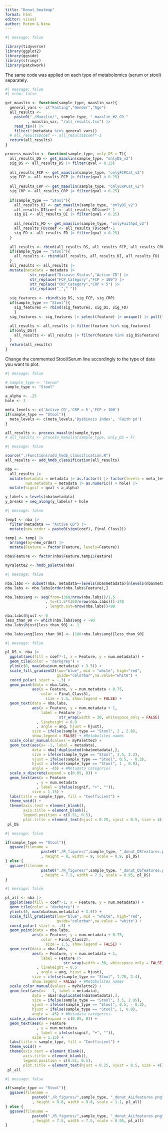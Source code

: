 ```yaml
---
title: "Donut_heatmap"
format: html
editor: visual
author: Rotem & Nina
---
```


```r
#| message: false

library(tidyverse)
library(ggplot2)
library(ggside)
library(stringr)
library(patchwork)
```

The same code was applied on each type of metabolomics (serum or stool) separately.

```r
#| message: false
#| echo: false

get_maaslin <- function(sample_type, maaslin_var){
  general_vars <- c("Fasting","Gender","Age")
  all_results <- 
    paste0("./Maaslin/", sample_type, "_maaslin_#2_CD_"
          , maaslin_var, "/all_results.tsv") |> 
    read_tsv() |> 
    filter(!(metadata %in% general_vars))
  # all_results$coef <- all_results$coef*-1
  return(all_results)
}

process_maaslin <- function(sample_type, only_DS = T){
  all_results_DS <- get_maaslin(sample_type, "onlyDS_v2")
  sig_DS <- all_results_DS |> filter(qval < 0.25)
  
  all_results_FCP <- get_maaslin(sample_type, "onlyFCPCat_v2")
  sig_FCP <- all_results_FCP |> filter(qval < 0.25)
  
  all_results_CRP <- get_maaslin(sample_type, "onlyCRPCat_v2")
  sig_CRP <- all_results_CRP |> filter(qval < 0.25)
  
  if(sample_type == "Stool"){
    all_results_DI <- get_maaslin(sample_type, "onlyDI_v2")
    all_results_DI$coef <- all_results_DI$coef*-1
    sig_DI <- all_results_DI |> filter(qval < 0.25)
    
    all_results_FD <- get_maaslin(sample_type, "onlyFaithpd_v2")
    all_results_FD$coef <- all_results_FD$coef*-1
    sig_FD <- all_results_FD |> filter(qval < 0.25)
  }
  
  all_results <- rbind(all_results_DS, all_results_FCP, all_results_CRP)
  if(sample_type == "Stool"){
    all_results <- rbind(all_results, all_results_DI, all_results_FD)
  }
  all_results <- all_results |> 
  mutate(metadata = metadata |> 
           str_replace("Disease_Status","Active CD") |> 
           str_replace("FCP_Category","FCP > 100") |> 
           str_replace("CRP_Category","CRP > 5") |> 
           str_replace("_"," "))
  
  sig_features <- rbind(sig_DS, sig_FCP, sig_CRP) 
  if(sample_type == "Stool"){
    sig_features <- rbind(sig_features, sig_DI, sig_FD)
    }
  sig_features <- sig_features |> select(feature) |> unique() |> pull(feature)
  
  all_results <- all_results |> filter(feature %in% sig_features)
  if(only_DS){
    all_results <- all_results |> filter(feature %in% sig_DS$feature)
  }
  return(all_results)
}
```

Change the commented Stool/Serum line accordingly to the type of data you want to plot.
```r
#| message: false

# sample_type <- "Serum"
sample_type <- "Stool"

a_alpha <- .25
hole <- 3

meta_levels <- c('Active CD','CRP > 5','FCP > 100')
if(sample_type == "Stool"){
  meta_levels <- c(meta_levels,'Dysbiosis Index', 'Faith pd')
}

all_results <- process_maaslin(sample_type)
# all_results <- process_maaslin(sample_type, only_DS = F)
```

```r
#| message: false

source("./Functions/add_hmdb_classification.R")
all_results <- add_hmdb_classification(all_results)

nba <- 
  all_results |> 
  mutate(metadata = metadata |> as.factor() |> factor(levels = meta_levels), 
         num.metadata = metadata |> as.numeric() + hole) |>
  mutate(signif = qval < a_alpha)

y_labels = levels(nba$metadata)
y_breaks = seq_along(y_labels) + hole

```

```r
#| message: false

temp1 <- nba |> 
  filter(metadata == "Active CD") |> 
  mutate(new_order = paste0(sign(coef), Final_Class2))

temp1 <- temp1 |> 
  arrange(by=new_order) |> 
  mutate(Feature = factor(Feature, levels=Feature))

nba$Feature <- factor(nba$Feature,temp1$Feature)

myPalette2 <- hmdb_palette(nba)
```

```r
#| message: false

nba.labs <- subset(nba, metadata==levels(nba$metadata)[nlevels(nba$metadata)])
nba.labs <- nba.labs[order(nba.labs$Feature),]

nba.labs$ang <- seq(from=(360/nrow(nba.labs))/1.5
                  , to=(1.5*(360/nrow(nba.labs)))-340
                  , length.out=nrow(nba.labs))+90
            
nba.labs$hjust <- 0
less_than_90 <- which(nba.labs$ang < -90
nba.labs$hjust[less_than_90] <- 1

nba.labs$ang[less_than_90] <- (180+nba.labs$ang)[less_than_90]
```

```r
#| message: false

pl_DS <- nba |> 
  ggplot(aes(fill = coef*-1, x = Feature, y = num.metadata)) + 
  geom_tile(color = "darkgrey") +
  ylim(c(0, max(nba$num.metadata) + 3.5)) +
  scale_fill_gradient2(low="blue", mid = "white", high="red", 
                       guide="colorbar",na.value="white") + 
  coord_polar( start = -.3) +
  geom_point(data = nba.labs, 
            aes(x = Feature, y = num.metadata + 0.75, 
                color = Final_Class3), 
                  size = 1.5, show.legend = FALSE) +
  geom_text(data = nba.labs, 
            aes(x = Feature, y = num.metadata + 1, 
                label = Feature |> 
                        str_wrap(width = 30, whitespace_only = FALSE)
              , lineheight = 0.9  
              , angle = ang, hjust = hjust),
            size = ifelse(sample_type == "Stool", 2 , 2.8), 
            show.legend = FALSE) + #Metabolites names
  scale_color_manual(values = myPalette2) +
  geom_text(aes(x= -1, label = metadata), 
            data = nba[!duplicated(nba$metadata),], 
            size = ifelse(sample_type == "Stool", 3.5, 3.2), 
            vjust = ifelse(sample_type == "Stool", 0.5, - 0.2), 
            hjust = ifelse(sample_type == "Stool", 1 , 0.9), 
            angle = -45) + #Metadata categories
  scale_x_discrete(expand = c(0.05, 0)) +
  geom_text(aes(x = Feature
              , y = num.metadata
              , label = ifelse(signif, "+", "")), 
            size = 1.15) + 
  labs(title = sample_type, fill = "Coefficient") +
  theme_void() +
  theme(axis.text = element_blank(),
        axis.title = element_blank(), 
        legend.position = c(0.51, 0.5),
        plot.title = element_text(hjust = 0.25, vjust = 0.5, size = 4))
 pl_DS
```

```r
#| message: false

if(sample_type == "Stool"){
  ggsave(filename = 
                paste0("./R_figures/",sample_type, "_donut_DSfeatures.png")
                , height = 9, width = 9, scale = 0.9, pl_DS)
} else {
  ggsave(filename = 
                paste0("./R_figures/",sample_type, "_donut_DSfeatures.png")
                , height = 7.5, width = 7.5, scale = 0.95, pl_DS)
}
```

```r
#| message: false

pl_all <- nba |> 
  ggplot(aes(fill = coef*-1, x = Feature, y = num.metadata)) + 
  geom_tile(color = "darkgrey") +
  ylim(c(0, max(nba$num.metadata) + 3.5)) +
  scale_fill_gradient2(low="blue", mid = "white", high="red", 
                       guide="colorbar",na.value = "white") + 
  coord_polar( start = -.3) +
  geom_point(data = nba.labs, 
            aes(x = Feature, y = num.metadata + 0.75, 
                color = Final_Class3), 
                  size = 1.5, show.legend = FALSE) +
  geom_text(data = nba.labs, 
            aes(x = Feature, y = num.metadata + 1, 
                label = Feature |> 
                          str_wrap(width = 30, whitespace_only = FALSE)
              , lineheight = 0.5
              , angle = ang, hjust = hjust),
            size = ifelse(sample_type == "Stool", 1.78, 2.4), 
            show.legend = FALSE) + #Metabolites names
  scale_color_manual(values = myPalette2) +
  geom_text(aes(x= - 1, label = metadata),
            data = nba[!duplicated(nba$metadata),], 
            size = ifelse(sample_type == "Stool", 3.5, 2.95), 
            vjust = ifelse(sample_type == "Stool", 0.5, - 0.2), 
            hjust = ifelse(sample_type == "Stool", 1, 0.9), 
            angle = -45) + #Metadata categories
  scale_x_discrete(expand = c(0.05, 0)) +
  geom_text(aes(x = Feature
              , y = num.metadata
              , label = ifelse(signif, "+", "")), 
            size = 1.15) + 
  labs(title = sample_type, fill = "Coefficient") +
  theme_void() +
  theme(axis.text = element_blank(),
        axis.title = element_blank(), 
        legend.position = c(0.51, 0.5),
        plot.title = element_text(hjust = 0.25, vjust = 0.5, size = 4))
 pl_all
```

```r
#| message: false

if(sample_type == "Stool"){
  ggsave(filename = 
            paste0("./R_figures/",sample_type, "_donut_ALLfeatures.png")
            , height = 9.8, width = 9.8, scale = 1.1, pl_all)
} else {
  ggsave(filename = 
            paste0("./R_figures/",sample_type, "_donut_ALLfeatures.png")
            , height = 7.5, width = 7.5, scale = 0.95, pl_all)
}
```
